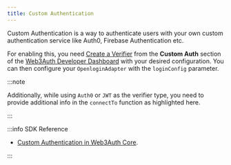 ```yaml
---
title: Custom Authentication
---
```


Custom Authentication is a way to authenticate users with your own custom authentication service like Auth0, Firebase Authentication etc.

For enabling this, you need [Create a Verifier](/auth-provider-setup/verifiers) from the **Custom Auth** section of the
[Web3Auth Developer Dashboard](https://dashboard.web3auth.io) with your desired configuration. You can then configure your `OpenloginAdapter` with the
`loginConfig` parameter.

:::note

Additionally, while using `Auth0` or `JWT` as the verifier type, you need to provide additional info in the `connectTo` function as highlighted here.

:::

:::info SDK Reference

- [Custom Authentication in Web3Auth Core](/sdk/web/no-modal/custom-authentication).

:::
